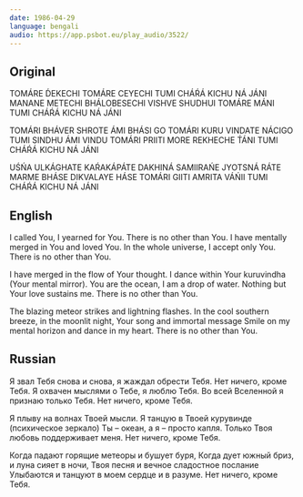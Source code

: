 ```yaml
---
date: 1986-04-29
language: bengali
audio: https://app.psbot.eu/play_audio/3522/
---
```


## Original

TOMÁRE D́EKECHI TOMÁRE CEYECHI
TUMI CHÁŔÁ KICHU NÁ JÁNI
MANANE METECHI BHÁLOBESECHI
VISHVE SHUDHUI TOMÁRE MÁNI
TUMI CHÁŔÁ KICHU NÁ JÁNI

TOMÁRI BHÁVER SHROTE ÁMI BHÁSI GO
TOMÁRI KURU VINDATE NÁCIGO
TUMI SINDHU ÁMI VINDU
TOMÁRI PRIITI MORE REKHECHE T́ÁNI
TUMI CHÁŔÁ KICHU NÁ JÁNI

UŚŃA ULKÁGHATE KAŔAKÁPÁTE
DAKHINÁ SAMIIRAŃE JYOTSNÁ RÁTE
MARME BHÁSE DIKVALAYE HÁSE
TOMÁRI GIITI AMRITA VÁŃII
TUMI CHÁŔÁ KICHU NÁ JÁNI

## English

I called You, I yearned for You.
There is no other than You.
I have mentally merged in You and loved You.
In the whole universe, I accept only You.
There is no other than You.

I have merged in the flow of Your thought.
I dance within Your kuruvindha (Your mental mirror).
You are the ocean, I am a drop of water.
Nothing but Your love sustains me.
There is no other than You.

The blazing meteor strikes and lightning flashes.
In the cool southern breeze, in the moonlit night,
Your song and immortal message
Smile on my mental horizon and dance in my heart.
There is no other than You.

## Russian

Я звал Тебя снова и снова, я жаждал обрести Тебя.
Нет ничего, кроме Тебя.
Я охвачен мыслями о Тебе, я люблю Тебя.
Во всей Вселенной я признаю только Тебя.
Нет ничего, кроме Тебя.

Я плыву на волнах Твоей мысли.
Я танцую в Твоей курувинде (психическое зеркало)
Ты – океан, а я – просто капля.
Только Твоя любовь поддерживает меня.
Нет ничего, кроме Тебя.

Когда падают горящие метеоры и бушует буря,
Когда дует южный бриз, и луна сияет в ночи,
Твоя песня и вечное сладостное послание
Улыбаются и танцуют в моем сердце и в разуме.
Нет ничего, кроме Тебя.
